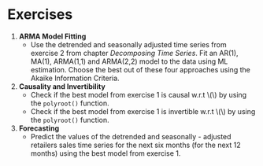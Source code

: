 # Exercises
1.  **ARMA Model Fitting**
    - Use the detrended and seasonally adjusted time series from exercise 2 from chapter *Decomposing Time Series*. 
      Fit an AR(1), MA(1), ARMA(1,1) and ARMA(2,2) model to the data using ML estimation.
      Choose the best out of these four approaches using the Akaike Information Criteria.

2.  **Causality and Invertibility**
    - Check if the best model from exercise 1 is causal w.r.t \\(\epsilon\\) by using the `polyroot()` function.
    - Check if the best model from exercise 1 is invertible w.r.t \\(\epsilon\\) by using the `polyroot()` function.

3.  **Forecasting**
    - Predict the values of the detrended and seasonally - adjusted retailers sales time series for the next six months (for the next 12 months)
      using the best model from exercise 1.